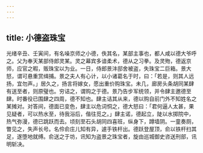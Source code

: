 ```yaml
---
---
---
```

title: 小德盗珠宝
---



光绪辛丑、壬寅间，有名噪京师之小德，佚其名，某部主事也，都人咸以德大爷呼之。父为奉天某部侍郎灵某。灵之幕宾多谙柔术，德从之习拳。及灵歾，德返京师，应官之暇，贩珠宝以为业。一日，侍郎景沣邸舍被盗，失珠宝二巨箱。景大怒，谓可悬重赏缉捕。景之夫人有心计，以小诸葛名于时，曰：「若是，则其人远扬，宜勿声。」居久之，扬言将嫁女，愿出重价购珠宝。未几，廊房头条胡同某肆有送至者，则原璧也。穷诘之，谓购之于德。景乃告步军统领，并令肆主邀德至肆。时番役已围肆之四周，德不知也。肆主诘其从来，德以购自前门外不知姓名之某摊对。对答间，德面已变色，肆主以危词恫之，德大怒曰：「君何逼人太甚，果见疑者，可以热水至，待我浴后，偕往觅之。」肆主诺，德起立，陡以水掷院中，热气弥漫，德已跳跃而去。顷刻至石头胡同四喜班，纵身下，蹲墙阴。一童奏厕，瞥见之，失声长号。名伶俞庄儿知有异，遽手铁杆出。德跃登屋顶，俞以铁杆扫其足，遂堕地就缚。俞送之于坊，讯知为盗景之珠宝者，旋由巡城御史咨送刑部，讯明斩决。